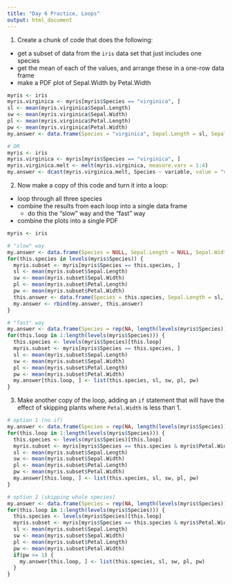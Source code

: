 ```yaml
---
title: "Day 6 Practice, Loops"
output: html_document
---
```


1. Create a chunk of code that does the following:
  - get a subset of data from the `iris` data set that just includes one species
  - get the mean of each of the values, and arrange these in a one-row data frame
  - make a PDF plot of Sepal.Width by Petal.Width

```r
myris <- iris
myris.virginica <- myris[myris$Species == "virginica", ]
sl <- mean(myris.virginica$Sepal.Length)
sw <- mean(myris.virginica$Sepal.Width)
pl <- mean(myris.virginica$Petal.Length)
pw <- mean(myris.virginica$Petal.Width)
my.answer <- data.frame(Species = "virginica", Sepal.Length = sl, Sepal.Width = sw, Petal.Length = pl, Petal.Width = pw)

# OR
myris <- iris
myris.virginica <- myris[myris$Species == "virginica", ]
myris.virginica.melt <- melt(myris.virginica, measure.vars = 1:4)
my.answer <- dcast(myris.virginica.melt, Species ~ variable, value = "value", fun.aggregate = mean)

```

2. Now make a copy of this code and turn it into a loop:
  - loop through all three species
  - combine the results from each loop into a single data frame
    - do this the "slow" way and the "fast" way
  - combine the plots into a single PDF

```r
myris <- iris

# "slow" way
my.answer <- data.frame(Species = NULL, Sepal.Length = NULL, Sepal.Width = NULL, Petal.Length = NULL, Petal.Width = NULL)
for(this.species in levels(myris$Species)) {
  myris.subset <- myris[myris$Species == this.species, ]
  sl <- mean(myris.subset$Sepal.Length)
  sw <- mean(myris.subset$Sepal.Width)
  pl <- mean(myris.subset$Petal.Length)
  pw <- mean(myris.subset$Petal.Width)
  this.answer <- data.frame(Species = this.species, Sepal.Length = sl, Sepal.Width = sw, Petal.Length = pl, Petal.Width = pw)
  my.answer <- rbind(my.answer, this.answer)
}

# "fast" way
my.answer <- data.frame(Species = rep(NA, length(levels(myris$Species))), Sepal.Length = NA, Sepal.Width = NA, Petal.Length = NA, Petal.Width = NA)
for(this.loop in 1:length(levels(myris$Species))) {
  this.species <- levels(myris$Species)[this.loop]
  myris.subset <- myris[myris$Species == this.species, ]
  sl <- mean(myris.subset$Sepal.Length)
  sw <- mean(myris.subset$Sepal.Width)
  pl <- mean(myris.subset$Petal.Length)
  pw <- mean(myris.subset$Petal.Width)
  my.answer[this.loop, ] <- list(this.species, sl, sw, pl, pw)
}


```


3. Make another copy of the loop, adding an `if` statement that will have the effect of skipping plants where `Petal.Width` is less than 1.

```r
# option 1 (no if)
my.answer <- data.frame(Species = rep(NA, length(levels(myris$Species))), Sepal.Length = NA, Sepal.Width = NA, Petal.Length = NA, Petal.Width = NA)
for(this.loop in 1:length(levels(myris$Species))) {
  this.species <- levels(myris$Species)[this.loop]
  myris.subset <- myris[myris$Species == this.species & myris$Petal.Width >= 1, ]
  sl <- mean(myris.subset$Sepal.Length)
  sw <- mean(myris.subset$Sepal.Width)
  pl <- mean(myris.subset$Petal.Length)
  pw <- mean(myris.subset$Petal.Width)
  my.answer[this.loop, ] <- list(this.species, sl, sw, pl, pw)
}

# option 2 (skipping whole species)
my.answer <- data.frame(Species = rep(NA, length(levels(myris$Species))), Sepal.Length = NA, Sepal.Width = NA, Petal.Length = NA, Petal.Width = NA)
for(this.loop in 1:length(levels(myris$Species))) {
  this.species <- levels(myris$Species)[this.loop]
  myris.subset <- myris[myris$Species == this.species & myris$Petal.Width >= 1, ]
  sl <- mean(myris.subset$Sepal.Length)
  sw <- mean(myris.subset$Sepal.Width)
  pl <- mean(myris.subset$Petal.Length)
  pw <- mean(myris.subset$Petal.Width)
  if(pw >= 1) {
    my.answer[this.loop, ] <- list(this.species, sl, sw, pl, pw)
  }
}


```

